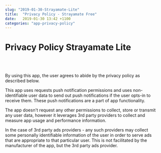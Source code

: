 ```yaml
---
slug: "2019-01-30-Strayamate-Lite"
title:  "Privacy Policy - Strayamate Free"
date:   2019-01-30 13:42 +1100
categories: "app-privacy-policy"
---
```


# Privacy Policy Strayamate Lite

<br/>
<br/>

By using  this app, the user agrees to abide by the privacy policy as described below.

This app uses requests push notification permissions and uses non-identifiable user data to send out push notifications if the user opts-in to receive them. These push notifications are a part of app functionality.

The app doesn't request any other permissions to collect, store or transmit any user data, however it leverages 3rd party providers to collect and measure app usage and performance information.

In the case of 3rd party ads providers - any such providers may collect some personally identifiable information of the user in order to serve ads that are appropriate to that particular user. This is not facilitated by the manufacturer of the app, but the 3rd party ads provider.